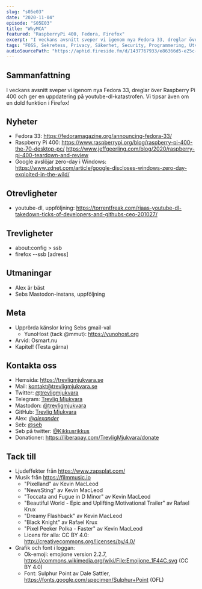 ```yaml
---
slug: "s05e03"
date: "2020-11-04"
episode: "S05E03"
title: "WhyMCA"
featured: "RaspberryPi 400, Fedora, Firefox"
excerpt: "I veckans avsnitt sveper vi igenom nya Fedora 33, dreglar över Raspberry Pi 400 och ger en uppdatering på youtube-dl-katastrofen. Vi tipsar även om en dold funktion i Firefox!" 
tags: "FOSS, Sekretess, Privacy, Säkerhet, Security, Programmering, Utveckling, Mjukvara, PinePhone, Technology, Linux, Open Source, Mastodon, Firefox, RaspberryPi 400, youtube-dl, zero-day, Google, Windows, Microsoft, Fedora, yunohost" 
audioSourcePath: "https://aphid.fireside.fm/d/1437767933/e86366d5-e25c-4aab-9a13-33b7144ac160/f4645ee9-b515-4a74-9ee5-efcfe1f786bf.mp3"
---
```

## Sammanfattning
I veckans avsnitt sveper vi igenom nya Fedora 33, dreglar över Raspberry Pi 400 och ger en uppdatering på youtube-dl-katastrofen. Vi tipsar även om en dold funktion i Firefox!

## Nyheter
- Fedora 33: https://fedoramagazine.org/announcing-fedora-33/ 
- Raspberry Pi 400: https://www.raspberrypi.org/blog/raspberry-pi-400-the-70-desktop-pc/ https://www.jeffgeerling.com/blog/2020/raspberry-pi-400-teardown-and-review
- Google avslöjar zero-day i Windows: https://www.zdnet.com/article/google-discloses-windows-zero-day-exploited-in-the-wild/

## Otrevligheter
- youtube-dl, uppföljning: https://torrentfreak.com/riaas-youtube-dl-takedown-ticks-of-developers-and-githubs-ceo-201027/

## Trevligheter
- about:config > ssb
- firefox --ssb [adress]

## Utmaningar
- Alex är bäst
- Sebs Mastodon-instans, uppföljning

## Meta
- Upprörda känslor kring Sebs gmail-val
  - YunoHost (tack @mmut): https://yunohost.org
- Arvid: Osmart.nu
- Kapitel! (Testa gärna) 

## Kontakta oss
- Hemsida: https://trevligmjukvara.se
- Mail: kontakt@trevligmjukvara.se
- Twitter: [@trevligmjukvara](https://twitter.com/trevligmjukvara)
- Telegram: [Trevlig Mjukvara](https://t.me/trevligmjukvara)
- Mastodon: [@trevligmjukvara](https://mastodon.linuxkompis.se/@trevligmjukvara)
- GitHub: [Trevlig Mjukvara](https://github.com/trevligmjukvara)
- Alex: [@_alexander_](https://mastodon.online/@_alexander_)
- Seb: [@seb](https://social.gelotte.dev/@seb)
- Seb på twitter: [@Kikkusrikkus](https://twitter.com/Kikkusrikkus)
- Donationer: https://liberapay.com/TrevligMjukvara/donate

## Tack till
- Ljudeffekter från https://www.zapsplat.com/
- Musik från https://filmmusic.io
  - "Pixelland" av Kevin MacLeod
  - "NewsSting" av Kevin MacLeod
  - "Toccata and Fugue in D Minor" av Kevin MacLeod
  - "Beautiful World - Epic and Uplifting Motivational Trailer" av Rafael Krux
  - "Dreamy Flashback" av Kevin MacLeod
  - "Black Knight" av Rafael Krux
  - "Pixel Peeker Polka - Faster" av Kevin MacLeod
  - Licens för alla: CC BY 4.0: http://creativecommons.org/licenses/by/4.0/
- Grafik och font i loggan:
  - Ok-emoji: emojione version 2.2.7, https://commons.wikimedia.org/wiki/File:Emojione_1F44C.svg (CC BY 4.0)
  - Font: Sulphur Point av Dale Sattler, https://fonts.google.com/specimen/Sulphur+Point (OFL)

